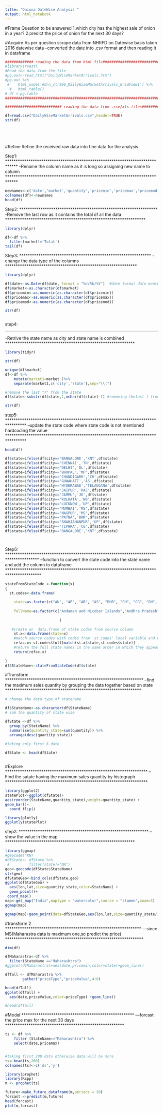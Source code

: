 ---
title: "Oniona DateWise Analysis "
output: html_notebook
---


#Frame
Question to be answered
1.which city has the highest sale of onion in a year?
2.predict the price of onion for the next 30 days?


#Acquire
As per question scrape data from NHRFD on Datewise basis
taken 2016 datewise data 
--converted the date into .csv format and then reading it in dataframe


```{r}
############# reading the data from html file##############################
#library(rvest)
#Read the data from the file 
#pg.out<-read_html("DailyWiseMarketArrivals.htm")
#pg.out %>%
 #    html_node('#dnn_ctr966_DailyWiseMarketArrivals_GridView1') %>%
  #   html_table()
# df <-pg.table
############################################################################

########################## reading the data from .csv/xls files########################

df=read.csv("DailyWiseMarketArrivals.csv",header=TRUE)
str(df)






```

#Refine
Refine the received raw data into fine data for the analysis

Step1:
*****************************************************************************
-Rename the column name as it is long so assigning new name to column
*****************************************************************************
```{r}
newnames<-c('date','market','quantity','pricemin','pricemax','pricemod')
colnames(df)<-newnames
head(df)

```

Step2:
*****************************************************************
-Remove the last row as it contains the total of all the  data 
******************************************************************


```{r}
library(dplyr)

df<-df %>%
  filter(market!='Total') 
tail(df)


```

Step3:
**************************************************************
-change the data type of the columns
**************************************************************
```{r}

library(dplyr)

df$date<-as.Date(df$date, format = "%d/%b/%Y")  #date format date-month-year
df$market<-as.character(df$market)
df$pricemin<-as.numeric(as.character(df$pricemin))
df$pricemax<-as.numeric(as.character(df$pricemax))
df$pricemod<-as.numeric(as.character(df$pricemod))

str(df)



```
step4:

*************************************************************
--Retrive  the state name as city and state name is combined
*************************************************************
```{r}

library(tidyr)

str(df)

unique(df$market)
df<-df %>%
    mutate(market1=market )%>%
    separate(market1,c('city','state'),sep="\\(")

#remove the last ")" from the state
df$state<-substr(df$state,1,nchar(df$state)-1) #removing thelast ) from state

str(df)
```
step5:
*********************************************************************************
--update the state code where state code is not mentioned hardcoding the value
*********************************************************************************

```{r}
head(df)

df$state=ifelse(df$city=='BANGALORE','KNT',df$state)
df$state=ifelse(df$city=='CHENNAI','TN',df$state)
df$state=ifelse(df$city=='DELHI','DL',df$state)
df$state=ifelse(df$city=='BHOPAL','MP',df$state)
df$state=ifelse(df$city=='CHANDIGARH','CH',df$state)
df$state=ifelse(df$city=='GUWAHATI','AS',df$state)
df$state=ifelse(df$city=='HYDERABAD','TELANGANA',df$state)
df$state=ifelse(df$city=='JAIPUR','RAJ',df$state)
df$state=ifelse(df$city=='JAMMU','JK',df$state)
df$state=ifelse(df$city=='KOLKATA','WB',df$state)
df$state=ifelse(df$city=='LUCKNOW','UP',df$state)
df$state=ifelse(df$city=='MUMBAI','MS',df$state)
df$state=ifelse(df$city=='NAGPUR','MS',df$state)
df$state=ifelse(df$city=='PATNA','BHR',df$state)
df$state=ifelse(df$city=='SHAHJAHANPUR','UP',df$state)
df$state=ifelse(df$city=='TIPHRA','CG',df$state)
df$state=ifelse(df$city=='BANGALORE','KNT',df$state)

   

```


Step6:
***************************************************************************************
--function to convert the state code into the state name and add the column to dataframe
****************************************************************************************

```{r}

stateFromStateCode <-function(x)
{
  st.codes<-data.frame(
  
    state=as.factor(c("AN", "AP", "AR", "AS", "BHR", "CH", "CG", "DN", "DD", "DL",    "GA","GUJ","HR","HP","JK","JH","KNT","KER","LD","MP","MS","MN","ML","MZ","NL","OD","PY","PB","RAJ","SK","TN","TELANGANA","TR","UK","UP","WB")),
    
    fullName=as.factor(c("Andaman and Nicobar Islands","Andhra Pradesh","Arunachal Pradesh","Assam","Bihar","Chandigarh","Chhattisgarh","Dadra and Nagar Haveli","Daman and Diu","Delhi","Goa","Gujrat","Haryana","Himachal Pradesh","Jammu and Kashmir","Jharkhand","Karnataka","Kerala","Lakshadweep","Madhya Pradesh","Maharashtra","Manipur","Meghalaya","Mizoram","Nagaland","Odisha","Puducherry","Punjab","Rajasthan","Sikkim","Tamil Nadu","Telangana","Tripura","Uttarakhand","Uttar Pradesh","West Bengal"))
    
                         )
  
   #create an  data.frame of state codes from source column
    st.x<-data.frame(state=x)
    #match source codes with codes from 'st.codes' local variable and use to return the full state name
    refac.x<-st.codes$full[match(st.x$state,st.codes$state)]
    #return the full state names in the same order in which they appeared in the original source
    return(refac.x)
   
}
df$StateName<-stateFromStateCode(df$state)

```



#Transform
*****************************************************************
--find the maximum sales quantity by grouping the data together based on state
****************************************************************
```{r}
# change the data type of statename

df$StateName<-as.character(df$StateName)
# sum the quantity of state wise

dfState <-df %>%
  group_by(StateName) %>%
  summarise(quantity_state=sum(quantity)) %>%
  arrange(desc(quantity_state)) 
  
#taking only first 6 date  

dfState <- head(dfState)



```

#Explore
*******************************************************************
--Find the satate having the maximum sales quantity by histograph
*******************************************************************

```{r}
library(ggplot2)
statePlot<-ggplot(dfState)+
aes(reorder(StateName,quantity_state),weight=quantity_state) +
geom_bar()+
  coord_flip()

library(plotly)
ggplotly(statePlot)


```
step2:
*************************************************************
--show the value in the map
*************************************************************


```{r}
library(ggmap)
#geocode("KNT
#dfState<- dfState %>%
 #         filter(state!="NA")
geo<-geocode(dfState$StateName)
str(geo)
dfStateGeo<-bind_cols(dfState,geo)
ggplot(dfStateGeo) +
  aes(lon,lat,size=quantity_state,color=StateName) +
  geom_point()+
 coord_map()
map<-get_map("India",maptype = "watercolor",source = "stamen",zoom=5)
ggmap(map)

ggmap(map)+geom_point(data=dfStateGeo,aes(lon,lat,size=quantity_state/1000,color=StateName))


```

#transform 2
****************************************************************
---since MS(Maharastra data is maximum one,so predict the price)
*****************************************************************

```{r}
dim(df)

dfMaharastra<-df %>% 
  filter(StateName =="Maharashtra")
#ggplot(dfMaharastra)+aes(date,pricemin,color=state)+geom_line()

dfTall <- dfMaharastra %>%
        gather("priceType","priceValue",4:6)

head(dfTall)
ggplot(dfTall) +
  aes(date,priceValue,color=priceType) +geom_line()

#head(dfTall)

```

#Model 
*****************************************************
---forcast the price max for the next 30 days  
********************************************************

```{r}

ts <- df %>%
    filter (StateName=="Maharashtra") %>%
    select(date,pricemax)


#taking first 200 data otherwise data will be more
ts<-head(ts,200)
colnames(ts)<-c('ds','y')

library(prophet)
library(Rcpp)
m <- prophet(ts)

future<-make_future_dataframe(m,periods = 30)
forcast <-predict(m,future) 
head(forcast)
plot(m,forcast)


```

